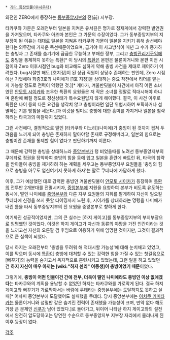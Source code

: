  * [[기타 등장인물(무시우타)]]

외전인 ZERO에서 등장하는 [[동부중앙지부]]의 전(前) 지부장. 

타카쿠와 가문은 오래전부터 일본을 지켜온 유서깊은 명가로 정재계에서 강력한 발언권을 가져왔으며, 타카쿠와 아즈마 본인은 그 가문의 수장이었다. 그가 동부중앙지부의 지부장이 된 이유는 대대로 일본을 지켜온 타카쿠와 가문이 일본을 지키기 위해 솔선해야한다는 의무감에 가까운 독선때문이었으며, 급기야 이 사고방식이 매년 그 수가 증가하는 충빙과 그 존재를 숨기기에 급급한 무능하고 부패한 정부, 그리고 [[충빙]]관리기구임에도 충빙을 통제하지 못하는 특환[* 이 당시의 [[특환]]은 본편은 물론이거니와 본편 이전 시점이자 Zero 이후시점인 bug와 비교해도 심하게 약해 충빙 사건을 제대로 제어하기 어려웠다. bug시절만 해도 [호지정]이 된 상급 직원이 상당수 존재하는 판인데, Zero 시점에선 기껏해야 화종3호의 나미에가 [1호 지정]을 상대하는 중요 작전에서 리더를 맡는 게 가능할 정도로 전력이 약했던 것.][* 게다가, 겨울반딧불이 사건에서 아직 어린 소녀였던 [[안모토 시이카]]와 조우한 특환의 요원들은 저 작은 소녀를 정말로 적대시해야 하냐며 혼란에 빠질 정도로 정신상태가 특수요원답지 않게 해이했다. 결국, 이 사건 이후로 특환은 나이 등의 다른 요건을 생각치 않고 충빙이라면 일단 위험시하여 포획하거나 섬멸하는 기본 방침을 세운다.]과 이것을 빌미로 충빙에 대한 흥미를 가지거나 일본을 침략하려는 타국과의 마찰까지 있었다.

그런 사건에다, 결정적으로 딸인 [타카쿠와 미노리](나미에)가 충빙이 된 것까지 겹쳐 두려움을 느끼게 되어 충빙은 존재하지 말아야할 존재로 규정해버리고, 일본의 힘으로는 충빙이란 존재를 통제할 힘이 없다고 판단하기까지 이른다.

그 때문에 강력한 충빙을 상대하느라 [[중앙본부]]가 텅 비었을때를 노려선 동부중앙지부의 쿠데타로 정권을 장악하여 충빙의 힘을 등에 업고 일본을 혼란에 빠트린 뒤, 타국의 침략을 받아들여 충빙을 제거하려 하는 계획을 세우고는 동부중앙지부 요원들을 '충빙의 힘으로 충빙을 아무도 업신여기지 못하게 하자'는 말로 쿠데타에 가담하게 했다. 

이후, 그가 예상했던 대로 강력한 충빙인 겨울반딧불이 [[안모토 시이카]]가 등장하여 [[특환]]의 전투반 2개분대를 전멸시키자, [[중앙본부]]에 지원을 요청하여 본부가 비도록 유도하는 동시에, 딸인 나미에를 [[중앙본부]]와 다른 지부 요원들의 지휘를 맡게하여 자신이 일으킬 쿠데타에 신경을 쓰지 못할 타이밍까지 노린 후, 시이카를 상대하라는 명령을 나미에가 내린 틈을 타서 동부중앙지부의 전 요원을 중앙본부로 향하게 한다. 

여기까진 성공적이었지만, 그의 큰 실수는 [하지 게이고]를 동부중앙지부의 부지부장으로 임명했던 것이었다. 이것은 하지 게이고가 자신과 동류의 야망을 가진 인간이라는 것을 느끼고선 자신의 오른팔 겸 후임으로 이용하기 위해 임명한 것이지만, 그것이 결과적으로 큰 실책이 되었다.

당시 하지는 오래전부터 '충빙을 두려워 해 적대시할 가능성'에 대해 눈치채고 있었고, 이를 막으며 동시에 [[특환]]이 충빙에 대처할 수 있는 강력한 힘을 가질 수 있는 첫걸음으로 [뻐꾸기]의 능력을 숨기고서 독자적으로 훈련시키고 있었는데, 그런 일을 하고 있었던 건 '''하지 자신이 매우 아끼는 [wiki:"하지 센리" 여동생]이 충빙이었기 때문'''이었다.

그렇기에, '''충빙이 어떤 인물이건 간에 전부, 더욱이 딸인 나미에라도 충빙인 이상 없애겠다'''는 타카쿠와의 계획을 용납할 수 없었던 하지는 타카쿠와를 가로막게 된다. 결국 하지 게이고와 뻐꾸기가 가로막아서는 바람에 쿠데타는 중앙본부에는 도달하지도 못하고 실패[* 어차피 중앙본부에 도달했어도 실패했을 쿠데타. 당시 중앙본부에는 [[이치쿠 키미타카]]는 물론이거니와 섬멸반 같은 숨겨진 전력이 존재했을 가능성이 크며, 만약 없다 해도 가장 큰 문제인 [[신푸]]가 남아 있었다.]로 돌아가고, 뒤이어 나타난 하지 게이고와의 설전에서 완전히 압도당하고는 당연한 수순으로 동부중앙지부 지부장 자리에서 물러나게 된 이후 등장이 없다.  

[[각주]]
